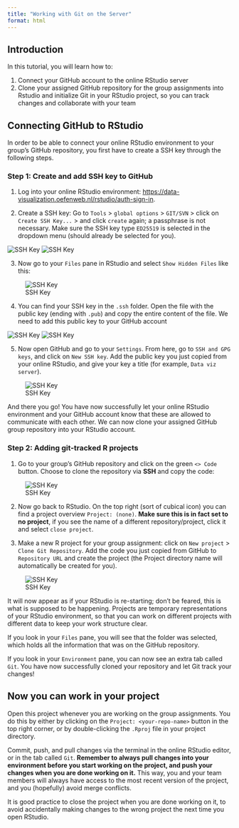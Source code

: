 ```yaml
---
title: "Working with Git on the Server"
format: html
---
```


## Introduction

In this tutorial, you will learn how to:

1.  Connect your GitHub account to the online RStudio server
2.  Clone your assigned GitHub repository for the group assignments into Rstudio and initialize Git in your RStudio project, so you can track changes and collaborate with your team

## Connecting GitHub to RStudio

In order to be able to connect your online RStudio environment to your group's GitHub repository, you first have to create a SSH key through the following steps.

### Step 1: Create and add SSH key to GitHub

1.  Log into your online RStudio environment: <https://data-visualization.oefenweb.nl/rstudio/auth-sign-in>.

2.  Create a SSH key: Go to `Tools` \> `global options` \> `GIT/SVN` \> click on `Create SSH Key...` \> and click `create` again; a passphrase is not necessary. Make sure the SSH key type `ED25519` is selected in the dropdown menu (should already be selected for you).

![SSH Key](../images/link-data-viz-to-github-1.png) ![SSH Key](../images/link-data-viz-to-github-2.png)

3.  Now go to your `Files` pane in RStudio and select `Show Hidden Files` like this:

![SSH Key](../images/link-data-viz-to-github-3.png)

4.  You can find your SSH key in the `.ssh` folder. Open the file with the public key (ending with `.pub`) and copy the entire content of the file. We need to add this public key to your GitHub account

![SSH Key](../images/link-data-viz-to-github-4.png) ![SSH Key](../images/link-data-viz-to-github-5.png)

5.  Now open GitHub and go to your `Settings`. From here, go to `SSH and GPG keys`, and click on `New SSH key`. Add the public key you just copied from your online RStudio, and give your key a title (for example, `Data viz server`).

![SSH Key](../images/link-data-viz-to-github-6.png)

And there you go! You have now successfully let your online RStudio environment and your GitHub account know that these are allowed to communicate with each other. We can now clone your assigned GitHub group repository into your RStudio account.

### Step 2: Adding git-tracked R projects

1.  Go to your group's GitHub repository and click on the green `<> Code` button. Choose to clone the repository via **SSH** and copy the code:

![SSH Key](../images/set-git-r-project-1.png)

2.  Now go back to RStudio. On the top right (sort of cubical icon) you can find a project overview `Project: (none)`. **Make sure this is in fact set to no project**, if you see the name of a different repository/project, click it and select `close project`.

3.  Make a new R project for your group assignment: click on `New project` \> `Clone Git Repository`. Add the code you just copied from GitHub to `Repository URL` and create the project (the Project directory name will automatically be created for you).

![SSH Key](../images/set-git-r-project-2.png)

It will now appear as if your RStudio is re-starting; don't be feared, this is what is supposed to be happening. Projects are temporary representations of your RStudio environment, so that you can work on different projects with different data to keep your work structure clear.

If you look in your `Files` pane, you will see that the folder was selected, which holds all the information that was on the GitHub repository.

If you look in your `Environment` pane, you can now see an extra tab called `Git`. You have now successfully cloned your repository and let Git track your changes!

## Now you can work in your project

Open this project whenever you are working on the group assignments. You do this by either by clicking on the `Project: <your-repo-name>` button in the top right corner, or by double-clicking the `.Rproj` file in your project directory.

Commit, push, and pull changes via the terminal in the online RStudio editor, or in the tab called `Git`. **Remember to always pull changes into your environment before you start working on the project, and push your changes when you are done working on it.** This way, you and your team members will always have access to the most recent version of the project, and you (hopefully) avoid merge conflicts.

It is good practice to close the project when you are done working on it, to avoid accidentally making changes to the wrong project the next time you open RStudio.
